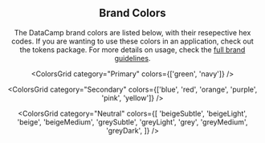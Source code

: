

<Header pageTitle="Colors" overview="All the hues you could ever need." />

<Section>

## Brand Colors

The DataCamp brand colors are listed below, with their resepective hex codes. If you are wanting to use these colors in an application, check out the tokens package. For more details on usage, check the [full brand guidelines](/).

<ColorsGrid category="Primary" colors={['green', 'navy']} />

<ColorsGrid
  category="Secondary"
  colors={['blue', 'red', 'orange', 'purple', 'pink', 'yellow']}
/>

<ColorsGrid
  category="Neutral"
  colors={[
    'beigeSubtle',
    'beigeLight',
    'beige',
    'beigeMedium',
    'greySubtle',
    'greyLight',
    'grey',
    'greyMedium',
    'greyDark',
  ]}
/>

</Section>
